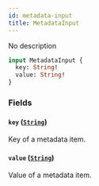 ```yaml
---
id: metadata-input
title: MetadataInput
---
```



No description

```graphql
input MetadataInput {
  key: String!
  value: String!
}
```


### Fields

#### `key` ([`String`](../../../developer/api-reference/scalars/string))

Key of a metadata item.


#### `value` ([`String`](../../../developer/api-reference/scalars/string))

Value of a metadata item.




